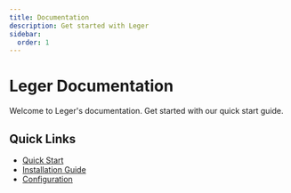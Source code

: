 ```yaml
---
title: Documentation
description: Get started with Leger
sidebar:
  order: 1
---
```


# Leger Documentation

Welcome to Leger's documentation. Get started with our quick start guide.

## Quick Links

- [Quick Start](/documentation/quick-start/)
- [Installation Guide](/documentation/installation/)
- [Configuration](/documentation/configuration/)
